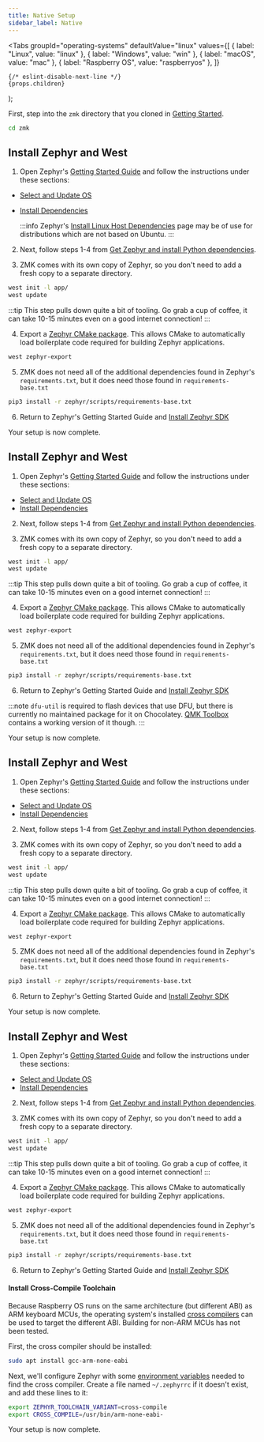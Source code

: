 ```yaml
---
title: Native Setup
sidebar_label: Native
---
```



  <Tabs
    groupId="operating-systems"
    defaultValue="linux"
    values={[
      { label: "Linux", value: "linux" },
      { label: "Windows", value: "win" },
      { label: "macOS", value: "mac" },
      { label: "Raspberry OS", value: "raspberryos" },
    ]}
  >
    {/* eslint-disable-next-line */}
    {props.children}
  </Tabs>
);

First, step into the `zmk` directory that you cloned in [Getting Started](/docs/development/setup/getting-started).

```sh
cd zmk
```

<OsTabs>
<TabItem value="linux">

## Install Zephyr and West

1. Open Zephyr's [Getting Started Guide](https://docs.zephyrproject.org/3.5.0/develop/getting_started/index.html) and follow the instructions under these sections:

- [Select and Update OS](https://docs.zephyrproject.org/3.5.0/develop/getting_started/index.html#select-and-update-os)
- [Install Dependencies](https://docs.zephyrproject.org/3.5.0/develop/getting_started/index.html#install-dependencies)

  :::info
  Zephyr's [Install Linux Host Dependencies](https://docs.zephyrproject.org/3.5.0/develop/getting_started/installation_linux.html) page may be of use for distributions which are not based on Ubuntu.
  :::

2. Next, follow steps 1-4 from [Get Zephyr and install Python dependencies](https://docs.zephyrproject.org/latest/develop/getting_started/index.html#get-zephyr-and-install-python-dependencies).

3. ZMK comes with its own copy of Zephyr, so you don't need to add a fresh copy to a separate directory.

```sh
west init -l app/
west update
```

:::tip
This step pulls down quite a bit of tooling. Go grab a cup of coffee, it can take 10-15 minutes even on a good internet connection!
:::

4. Export a [Zephyr CMake package](https://docs.zephyrproject.org/3.5.0/build/zephyr_cmake_package.html#cmake-pkg). This allows CMake to automatically load boilerplate code required for building Zephyr applications.

```sh
west zephyr-export
```

5. ZMK does not need all of the additional dependencies found in Zephyr's `requirements.txt`, but it does need those found in `requirements-base.txt`

```sh
pip3 install -r zephyr/scripts/requirements-base.txt
```

6. Return to Zephyr's Getting Started Guide and [Install Zephyr SDK](https://docs.zephyrproject.org/3.5.0/develop/getting_started/index.html#install-zephyr-sdk)

Your setup is now complete.

</TabItem>
<TabItem value="win">

## Install Zephyr and West

1. Open Zephyr's [Getting Started Guide](https://docs.zephyrproject.org/3.5.0/develop/getting_started/index.html) and follow the instructions under these sections:

- [Select and Update OS](https://docs.zephyrproject.org/3.5.0/develop/getting_started/index.html#select-and-update-os)
- [Install Dependencies](https://docs.zephyrproject.org/3.5.0/develop/getting_started/index.html#install-dependencies)

2. Next, follow steps 1-4 from [Get Zephyr and install Python dependencies](https://docs.zephyrproject.org/latest/develop/getting_started/index.html#get-zephyr-and-install-python-dependencies).

3. ZMK comes with its own copy of Zephyr, so you don't need to add a fresh copy to a separate directory.

```sh
west init -l app/
west update
```

:::tip
This step pulls down quite a bit of tooling. Go grab a cup of coffee, it can take 10-15 minutes even on a good internet connection!
:::

4. Export a [Zephyr CMake package](https://docs.zephyrproject.org/3.5.0/build/zephyr_cmake_package.html#cmake-pkg). This allows CMake to automatically load boilerplate code required for building Zephyr applications.

```sh
west zephyr-export
```

5. ZMK does not need all of the additional dependencies found in Zephyr's `requirements.txt`, but it does need those found in `requirements-base.txt`

```sh
pip3 install -r zephyr/scripts/requirements-base.txt
```

6. Return to Zephyr's Getting Started Guide and [Install Zephyr SDK](https://docs.zephyrproject.org/3.5.0/develop/getting_started/index.html#install-zephyr-sdk)

:::note
`dfu-util` is required to flash devices that use DFU, but there is currently no maintained package for it on Chocolatey. [QMK Toolbox](https://github.com/qmk/qmk_toolbox) contains a working version of it though.
:::

Your setup is now complete.

</TabItem>
<TabItem value="mac">

## Install Zephyr and West

1. Open Zephyr's [Getting Started Guide](https://docs.zephyrproject.org/3.5.0/develop/getting_started/index.html) and follow the instructions under these sections:

- [Select and Update OS](https://docs.zephyrproject.org/3.5.0/develop/getting_started/index.html#select-and-update-os)
- [Install Dependencies](https://docs.zephyrproject.org/3.5.0/develop/getting_started/index.html#install-dependencies)

2. Next, follow steps 1-4 from [Get Zephyr and install Python dependencies](https://docs.zephyrproject.org/latest/develop/getting_started/index.html#get-zephyr-and-install-python-dependencies).

3. ZMK comes with its own copy of Zephyr, so you don't need to add a fresh copy to a separate directory.

```sh
west init -l app/
west update
```

:::tip
This step pulls down quite a bit of tooling. Go grab a cup of coffee, it can take 10-15 minutes even on a good internet connection!
:::

4. Export a [Zephyr CMake package](https://docs.zephyrproject.org/3.5.0/build/zephyr_cmake_package.html#cmake-pkg). This allows CMake to automatically load boilerplate code required for building Zephyr applications.

```sh
west zephyr-export
```

5. ZMK does not need all of the additional dependencies found in Zephyr's `requirements.txt`, but it does need those found in `requirements-base.txt`

```sh
pip3 install -r zephyr/scripts/requirements-base.txt
```

6. Return to Zephyr's Getting Started Guide and [Install Zephyr SDK](https://docs.zephyrproject.org/3.5.0/develop/getting_started/index.html#install-zephyr-sdk)

Your setup is now complete.

</TabItem>
<TabItem value="raspberryos">

## Install Zephyr and West

1. Open Zephyr's [Getting Started Guide](https://docs.zephyrproject.org/3.5.0/develop/getting_started/index.html) and follow the instructions under these sections:

- [Select and Update OS](https://docs.zephyrproject.org/3.5.0/develop/getting_started/index.html#select-and-update-os)
- [Install Dependencies](https://docs.zephyrproject.org/3.5.0/develop/getting_started/index.html#install-dependencies)

2. Next, follow steps 1-4 from [Get Zephyr and install Python dependencies](https://docs.zephyrproject.org/latest/develop/getting_started/index.html#get-zephyr-and-install-python-dependencies).

3. ZMK comes with its own copy of Zephyr, so you don't need to add a fresh copy to a separate directory.

```sh
west init -l app/
west update
```

:::tip
This step pulls down quite a bit of tooling. Go grab a cup of coffee, it can take 10-15 minutes even on a good internet connection!
:::

4. Export a [Zephyr CMake package](https://docs.zephyrproject.org/3.5.0/build/zephyr_cmake_package.html#cmake-pkg). This allows CMake to automatically load boilerplate code required for building Zephyr applications.

```sh
west zephyr-export
```

5. ZMK does not need all of the additional dependencies found in Zephyr's `requirements.txt`, but it does need those found in `requirements-base.txt`

```sh
pip3 install -r zephyr/scripts/requirements-base.txt
```

6. Return to Zephyr's Getting Started Guide and [Install Zephyr SDK](https://docs.zephyrproject.org/3.5.0/develop/getting_started/index.html#install-zephyr-sdk)

#### Install Cross-Compile Toolchain

Because Raspberry OS runs on the same architecture (but different ABI) as ARM keyboard MCUs, the operating system's installed [cross compilers](https://docs.zephyrproject.org/3.5.0/develop/toolchains/other_x_compilers.html) can be used to target the different ABI. Building for non-ARM MCUs has not been tested.

First, the cross compiler should be installed:

```sh
sudo apt install gcc-arm-none-eabi
```

Next, we'll configure Zephyr with some [environment variables](https://docs.zephyrproject.org/3.5.0/develop/env_vars.html#env-vars) needed to find the cross compiler. Create a file named `~/.zephyrrc` if it doesn't exist, and add these lines to it:

```sh
export ZEPHYR_TOOLCHAIN_VARIANT=cross-compile
export CROSS_COMPILE=/usr/bin/arm-none-eabi-
```

Your setup is now complete.

</TabItem>
</OsTabs>
